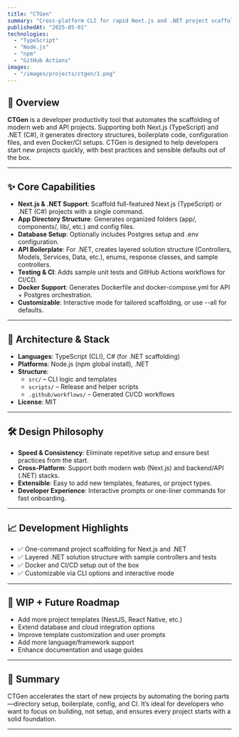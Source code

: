 ```yaml
---
title: "CTGen"
summary: "Cross-platform CLI for rapid Next.js and .NET project scaffolding."
publishedAt: "2025-05-01"
technologies:
  - "TypeScript"
  - "Node.js"
  - "npm"
  - "GitHub Actions"
images:
  - "/images/projects/ctgen/1.png"
---
```


<ProjectHero
  title="CTGen"
  subtitle="Cross-platform CLI for rapid Next.js and .NET project scaffolding."
/>

## 🧠 Overview

**CTGen** is a developer productivity tool that automates the scaffolding of modern web and API projects. Supporting both Next.js (TypeScript) and .NET (C#), it generates directory structures, boilerplate code, configuration files, and even Docker/CI setups. CTGen is designed to help developers start new projects quickly, with best practices and sensible defaults out of the box.

---

## ✨ Core Capabilities

- **Next.js & .NET Support**: Scaffold full-featured Next.js (TypeScript) or .NET (C#) projects with a single command.
- **App Directory Structure**: Generates organized folders (app/, components/, lib/, etc.) and config files.
- **Database Setup**: Optionally includes Postgres setup and .env configuration.
- **API Boilerplate**: For .NET, creates layered solution structure (Controllers, Models, Services, Data, etc.), enums, response classes, and sample controllers.
- **Testing & CI**: Adds sample unit tests and GitHub Actions workflows for CI/CD.
- **Docker Support**: Generates Dockerfile and docker-compose.yml for API + Postgres orchestration.
- **Customizable**: Interactive mode for tailored scaffolding, or use --all for defaults.

---

## 🧱 Architecture & Stack

- **Languages**: TypeScript (CLI), C# (for .NET scaffolding)
- **Platforms**: Node.js (npm global install), .NET
- **Structure**:
  - `src/` – CLI logic and templates
  - `scripts/` – Release and helper scripts
  - `.github/workflows/` – Generated CI/CD workflows
- **License**: MIT

---

## 🛠️ Design Philosophy

- **Speed & Consistency**: Eliminate repetitive setup and ensure best practices from the start.
- **Cross-Platform**: Support both modern web (Next.js) and backend/API (.NET) stacks.
- **Extensible**: Easy to add new templates, features, or project types.
- **Developer Experience**: Interactive prompts or one-liner commands for fast onboarding.

---

## 📈 Development Highlights

- ✅ One-command project scaffolding for Next.js and .NET
- ✅ Layered .NET solution structure with sample controllers and tests
- ✅ Docker and CI/CD setup out of the box
- ✅ Customizable via CLI options and interactive mode

---

## 🚧 WIP + Future Roadmap

- Add more project templates (NestJS, React Native, etc.)
- Extend database and cloud integration options
- Improve template customization and user prompts
- Add more language/framework support
- Enhance documentation and usage guides

---

## 🔗 Summary

CTGen accelerates the start of new projects by automating the boring parts—directory setup, boilerplate, config, and CI. It’s ideal for developers who want to focus on building, not setup, and ensures every project starts with a solid foundation.

---

<ComponentShowcase title="Related Projects">
  <ProjectCard title="Portfolio Next.js" slug="portfolio-nextjs" />
  <ProjectCard title="Synapse Blockchain" slug="synapse-blockchain" />
</ComponentShowcase>
